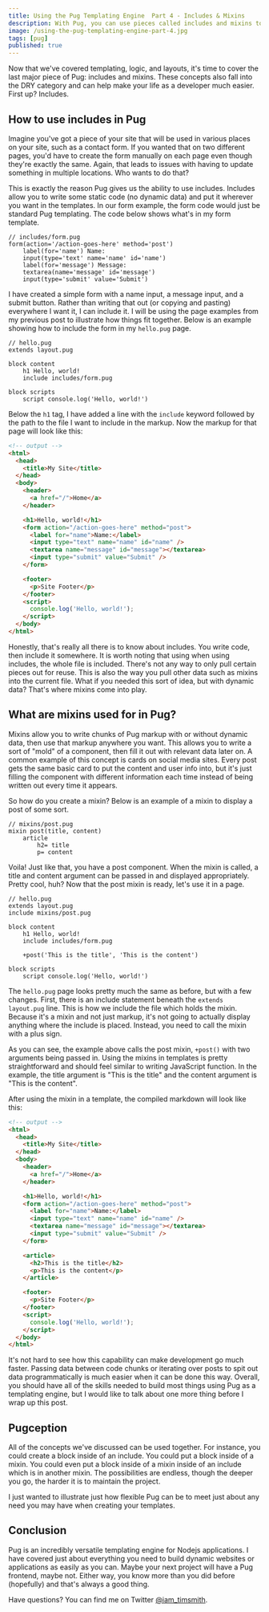 ```yaml
---
title: Using the Pug Templating Engine  Part 4 - Includes & Mixins
description: With Pug, you can use pieces called includes and mixins to make development more efficient. I'll teach you about it in this blog post.
image: /using-the-pug-templating-engine-part-4.jpg
tags: [pug]
published: true
---
```


Now that we've covered templating, logic, and layouts, it's time to cover the last major piece of Pug: includes and mixins. These concepts also fall into the DRY category and can help make your life as a developer much easier. First up? Includes.

## How to use includes in Pug

Imagine you've got a piece of your site that will be used in various places on your site, such as a contact form. If you wanted that on two different pages, you'd have to create the form manually on each page even though they're exactly the same. Again, that leads to issues with having to update something in multiple locations. Who wants to do that?

<Gif src='https://media.giphy.com/media/5CEr8N7lClOg0/giphy.mp4' />

This is exactly the reason Pug gives us the ability to use includes. Includes allow you to write some static code (no dynamic data) and put it wherever you want in the templates. In our form example, the form code would just be standard Pug templating. The code below shows what's in my form template.

```pug
// includes/form.pug
form(action='/action-goes-here' method='post')
	label(for='name') Name:
	input(type='text' name='name' id='name')
	label(for='message') Message:
	textarea(name='message' id='message')
	input(type='submit' value='Submit')
```

I have created a simple form with a name input, a message input, and a submit button. Rather than writing that out (or copying and pasting) everywhere I want it, I can include it. I will be using the page examples from my previous post to illustrate how things fit together. Below is an example showing how to include the form in my `hello.pug` page.

```pug
// hello.pug
extends layout.pug

block content
	h1 Hello, world!
	include includes/form.pug

block scripts
	script console.log('Hello, world!')
```

Below the `h1` tag, I have added a line with the `include` keyword followed by the path to the file I want to include in the markup. Now the markup for that page will look like this:

```html
<!-- output -->
<html>
  <head>
    <title>My Site</title>
  </head>
  <body>
    <header>
      <a href="/">Home</a>
    </header>

    <h1>Hello, world!</h1>
    <form action="/action-goes-here" method="post">
      <label for="name">Name:</label>
      <input type="text" name="name" id="name" />
      <textarea name="message" id="message"></textarea>
      <input type="submit" value="Submit" />
    </form>

    <footer>
      <p>Site Footer</p>
    </footer>
    <script>
      console.log('Hello, world!');
    </script>
  </body>
</html>
```

Honestly, that's really all there is to know about includes. You write code, then include it somewhere. It is worth noting that using when using includes, the whole file is included. There's not any way to only pull certain pieces out for reuse. This is also the way you pull other data such as mixins into the current file. What if you needed this sort of idea, but with dynamic data? That's where mixins come into play.

## What are mixins used for in Pug?

Mixins allow you to write chunks of Pug markup with or without dynamic data, then use that markup anywhere you want. This allows you to write a sort of "mold" of a component, then fill it out with relevant data later on. A common example of this concept is cards on social media sites. Every post gets the same basic card to put the content and user info into, but it's just filling the component with different information each time instead of being written out every time it appears.

So how do you create a mixin? Below is an example of a mixin to display a post of some sort.

```pug
// mixins/post.pug
mixin post(title, content)
	article
		h2= title
		p= content
```

Voila! Just like that, you have a post component. When the mixin is called, a title and content argument can be passed in and displayed appropriately. Pretty cool, huh? Now that the post mixin is ready, let's use it in a page.

```pug
// hello.pug
extends layout.pug
include mixins/post.pug

block content
	h1 Hello, world!
	include includes/form.pug

	+post('This is the title', 'This is the content')

block scripts
	script console.log('Hello, world!')
```

The `hello.pug` page looks pretty much the same as before, but with a few changes. First, there is an include statement beneath the `extends layout.pug` line. This is how we include the file which holds the mixin. Because it's a mixin and not just markup, it's not going to actually display anything where the include is placed. Instead, you need to call the mixin with a plus sign.

As you can see, the example above calls the post mixin, `+post()` with two arguments being passed in. Using the mixins in templates is pretty straightforward and should feel similar to writing JavaScript function. In the example, the title argument is "This is the title" and the content argument is "This is the content".

<Gif src='https://media.giphy.com/media/4cUCFvwICarHq/giphy.mp4' />

After using the mixin in a template, the compiled markdown will look like this:

```html
<!-- output -->
<html>
  <head>
    <title>My Site</title>
  </head>
  <body>
    <header>
      <a href="/">Home</a>
    </header>

    <h1>Hello, world!</h1>
    <form action="/action-goes-here" method="post">
      <label for="name">Name:</label>
      <input type="text" name="name" id="name" />
      <textarea name="message" id="message"></textarea>
      <input type="submit" value="Submit" />
    </form>

    <article>
      <h2>This is the title</h2>
      <p>This is the content</p>
    </article>

    <footer>
      <p>Site Footer</p>
    </footer>
    <script>
      console.log('Hello, world!');
    </script>
  </body>
</html>
```

It's not hard to see how this capability can make development go much faster. Passing data between code chunks or iterating over posts to spit out data programmatically is much easier when it can be done this way. Overall, you should have all of the skills needed to build most things using Pug as a templating engine, but I would like to talk about one more thing before I wrap up this post.

## Pugception

All of the concepts we've discussed can be used together. For instance, you could create a block inside of an include. You could put a block inside of a mixin. You could even put a block inside of a mixin inside of an include which is in another mixin. The possibilities are endless, though the deeper you go, the harder it is to maintain the project.

I just wanted to illustrate just how flexible Pug can be to meet just about any need you may have when creating your templates.

## Conclusion

Pug is an incredibly versatile templating engine for Nodejs applications. I have covered just about everything you need to build dynamic websites or applications as easily as you can. Maybe your next project will have a Pug frontend, maybe not. Either way, you know more than you did before (hopefully) and that's always a good thing.

Have questions? You can find me on Twitter [@iam_timsmith](https://www.twitter.com/iam_timsmith).

